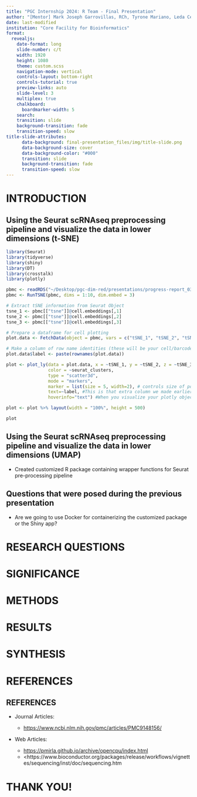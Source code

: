 ```yaml
---
title: "PGC Internship 2024: R Team - Final Presentation"
author: "[Mentor] Mark Joseph Garrovillas, RCh, Tyrone Mariano, Leda Celeste Samin"
date: last-modified
institution: "Core Facility for Bioinformatics"
format: 
  revealjs:
    date-format: long
    slide-number: c/t
    width: 1920
    height: 1080
    theme: custom.scss
    navigation-mode: vertical
    controls-layout: bottom-right
    controls-tutorial: true
    preview-links: auto
    slide-level: 3
    multiplex: true
    chalkboard: 
      boardmarker-width: 5
    search:
    transition: slide
    background-transition: fade
    transition-speed: slow
title-slide-attributes:
      data-background: final-presentation_files/img/title-slide.png
      data-background-size: cover
      data-background-color: "#000"
      transition: slide
      background-transition: fade
      transition-speed: slow
---
```


# INTRODUCTION {data-background="final-presentation_files/img/topic-slide.png" transition="fade-in slide-out" transition-speed="slow"}

## Using the Seurat scRNAseq preprocessing pipeline and visualize the data in lower dimensions (t-SNE) {data-background="final-presentation_files/img/subtopic-slide-2-1.png" transition="fade-in slide-out" transition-speed="slow"}

```r
library(Seurat)
library(tidyverse)
library(shiny)
library(DT)
library(crosstalk)
library(plotly)

pbmc <- readRDS("~/Desktop/pgc-dim-red/presentations/progress-report_03/progress-rep03_files/data/pbmc_tutorial.rds")
pbmc <- RunTSNE(pbmc, dims = 1:10, dim.embed = 3)

# Extract tSNE information from Seurat Object
tsne_1 <- pbmc[["tsne"]]@cell.embeddings[,1]
tsne_2 <- pbmc[["tsne"]]@cell.embeddings[,2]
tsne_3 <- pbmc[["tsne"]]@cell.embeddings[,3]

# Prepare a dataframe for cell plotting
plot.data <- FetchData(object = pbmc, vars = c("tSNE_1", "tSNE_2", "tSNE_3", "seurat_clusters"))

# Make a column of row name identities (these will be your cell/barcode names)
plot.data$label <- paste(rownames(plot.data))

plot <- plot_ly(data = plot.data, x = ~tSNE_1, y = ~tSNE_2, z = ~tSNE_3, 
                color = ~seurat_clusters,
                type = "scatter3d",
                mode = "markers",
                marker = list(size = 5, width=2), # controls size of points
                text=~label, #This is that extra column we made earlier for which we will use 
                hoverinfo="text") #When you visualize your plotly object, hovering your mouse pointer over a point shows cell names

plot <- plot %>% layout(width = "100%", height = 500)

plot
```

## Using the Seurat scRNAseq preprocessing pipeline and visualize the data in lower dimensions (UMAP) {data-background="final-presentation_files/img/subtopic-slide-2-1.png" transition="fade-in slide-out" transition-speed="slow"}

::: {.fragment fragment-index="2"}
-   Created customized R package containing wrapper functions for Seurat pre-processing pipeline
:::


## Questions that were posed during the previous presentation{data-background="final-presentation_files/img/subtopic-slide-2-1.png" transition="fade-in slide-out" transition-speed="slow"}

-   Are we going to use Docker for containerizing the customized package or the Shiny app?

# RESEARCH QUESTIONS {data-background="final-presentation_files/img/topic-slide.png" transition="fade-in slide-out" transition-speed="slow"}

# SIGNIFICANCE {data-background="final-presentation_files/img/topic-slide.png" transition="fade-in slide-out" transition-speed="slow"}

# METHODS {data-background="final-presentation_files/img/topic-slide.png" transition="fade-in slide-out" transition-speed="slow"}

# RESULTS {data-background="final-presentation_files/img/topic-slide.png" transition="fade-in slide-out" transition-speed="slow"}

# SYNTHESIS {data-background="final-presentation_files/img/topic-slide.png" transition="fade-in slide-out" transition-speed="slow"}

# REFERENCES {data-background="final-presentation_files/img/topic-slide.png" transition="fade-in slide-out" transition-speed="slow"}

## REFERENCES {data-background="final-presentation_files/img/subtopic-slide-2-1.png" transition="fade-in slide-out" transition-speed="slow"}

-   Journal Articles:

    -   <https://www.ncbi.nlm.nih.gov/pmc/articles/PMC9148156/>

-   Web Articles:

    -   <https://pmirla.github.io/archive/opencpu/index.html>
    -   \<https://www.bioconductor.org/packages/release/workflows/vignettes/sequencing/inst/doc/sequencing.htm

# THANK YOU! {data-background="final-presentation_files/img/subtopic-slide-2-1.png" transition="fade-in slide-out" transition-speed="slow"}
